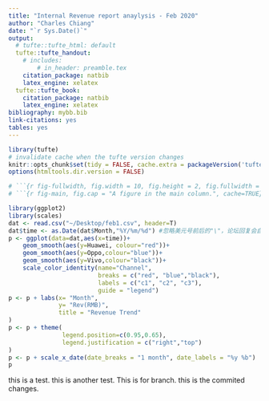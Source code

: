 ```yaml
---
title: "Internal Revenue report anaylysis - Feb 2020"
author: "Charles Chiang"
date: "`r Sys.Date()`"
output:
  # tufte::tufte_html: default
  tufte::tufte_handout:
    # includes:
        # in_header: preamble.tex  
    citation_package: natbib
    latex_engine: xelatex
  tufte::tufte_book:
    citation_package: natbib
    latex_engine: xelatex
bibliography: mybb.bib
link-citations: yes
tables: yes
---
```


```r
library(tufte)
# invalidate cache when the tufte version changes
knitr::opts_chunk$set(tidy = FALSE, cache.extra = packageVersion('tufte'))
options(htmltools.dir.version = FALSE)
```

```r

# ```{r fig-fullwidth, fig.width = 10, fig.height = 2, fig.fullwidth = TRUE, fig.cap = "A full width figure.", warning=FALSE, message=FALSE, cache=TRUE}
# ```{r fig-main, fig.cap = "A figure in the main column.", cache=TRUE}

library(ggplot2)
library(scales)
dat <- read.csv("~/Desktop/feb1.csv", header=T) 
dat$time <- as.Date(dat$Month,"%Y/%m/%d") #忽略美元号前后的"\"，论坛回复会自动把美元号解码...
p <- ggplot(data=dat,aes(x=time))+
    geom_smooth(aes(y=Huawei, colour="red"))+
    geom_smooth(aes(y=Oppo,colour="blue"))+
    geom_smooth(aes(y=Vivo,colour="black"))+
    scale_color_identity(name="Channel",
                         breaks = c("red", "blue","black"),
                         labels = c("c1", "c2", "c3"),
                         guide = "legend")
p <- p + labs(x= "Month",
              y= "Rev(RMB)",
              title = "Revenue Trend"
)
p <- p + theme(
               legend.position=c(0.95,0.65),
               legend.justification = c("right","top") 
)
p <- p + scale_x_date(date_breaks = "1 month", date_labels = "%y %b")
p
```

this is a test. this is another test.
This is for branch.
this is the commited changes.
